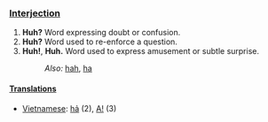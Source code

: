 === [[Interjection]] ===
#'''Huh?''' Word expressing doubt or confusion.
#'''Huh?''' Word used to re-enforce a question.
#'''Huh!''', '''Huh.''' Word used to express amusement or subtle surprise.
#:''Also:'' [[hah]], [[ha]]

==== [[Translations]] ====
*[[Vietnamese]]: [[hả]] (2), [[A!]] (3)